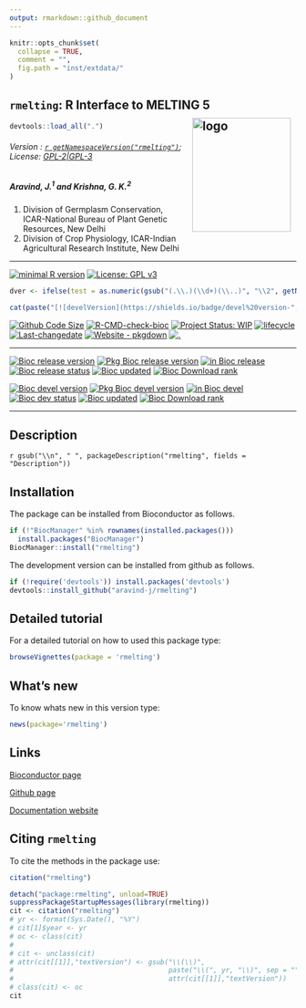 ```yaml
---
output: rmarkdown::github_document
---
```


```r
knitr::opts_chunk$set(
  collapse = TRUE,
  comment = "",
  fig.path = "inst/extdata/"
)
```

## `rmelting`: R Interface to MELTING 5 <img src="https://raw.githubusercontent.com/aravind-j/rmelting/master/inst/extdata/rmelting.png" align="right" alt="logo" width="173" height = "200" style = "padding: 10px; border: none; float: right;">

```r
devtools::load_all(".")

```

###### Version : [`r getNamespaceVersion("rmelting")`](https://aravind-j.github.io/rmelting/); License: [GPL-2|GPL-3](https://www.r-project.org/Licenses/)

##### *Aravind, J.^1^ and Krishna, G. K.^2^*

1. Division of Germplasm Conservation, ICAR-National Bureau of Plant Genetic Resources, New Delhi
2. Division of Crop Physiology, ICAR-Indian Agricultural Research Institute, New Delhi

***

[![minimal R version](https://img.shields.io/badge/R>%3D-3.6-6666ff.svg)](https://cran.r-project.org/)
[![License: GPL v3](https://img.shields.io/badge/License-GPL%20v3-blue.svg)](https://www.gnu.org/licenses/gpl-3.0)
```r
dver <- ifelse(test = as.numeric(gsub("(.\\.)(\\d+)(\\..)", "\\2", getNamespaceVersion("rmelting"))) %% 2 != 0, yes = getNamespaceVersion("rmelting"), no = gsub("Version:\\s*", "", readLines(paste0("https://raw.githubusercontent.com/", "aravind-j/rmelting", "/master/DESCRIPTION"))[grep("Version:", readLines(paste0("https://raw.githubusercontent.com/", "aravind-j/rmelting", "/master/DESCRIPTION")))]))

cat(paste("[![develVersion](https://shields.io/badge/devel%20version-", dver, "-orange?logo=github&style=flat)](https://github.com/aravind-j/rmelting)", sep = ""))
```
[![Github Code Size](https://img.shields.io/github/languages/code-size/aravind-j/rmelting.svg)](https://github.com/aravind-j/rmelting)
[![R-CMD-check-bioc](https://github.com/aravind-j/rmelting/actions/workflows/check-bioc.yml/badge.svg)](https://github.com/aravind-j/rmelting/actions/workflows/check-bioc.yml)
[![Project Status: WIP](https://www.repostatus.org/badges/latest/active.svg)](https://www.repostatus.org/#active)
[![lifecycle](https://img.shields.io/badge/lifecycle-stable-brightgreen.svg)](https://lifecycle.r-lib.org/articles/stages.html#stable)
[![Last-changedate](https://img.shields.io/badge/last%20change-`r gsub('-', '--', Sys.Date())`-yellowgreen.svg)](/commits/master)
[![Website - pkgdown](https://img.shields.io/website-up-down-green-red/https/aravind-j.github.io/rmelting.svg)](https://aravind-j.github.io/rmelting/)
[![.](https://pro-pulsar-193905.appspot.com/UA-116683292-1/welcome-page)](https://github.com/aravind-j/google-analytics-beacon)

***

[![Bioc release version](https://raw.githubusercontent.com/aravind-j/rmelting/master/badges/bcr_badge.svg)](https://bioconductor.org/install/)
[![Pkg Bioc release version](https://raw.githubusercontent.com/aravind-j/rmelting/master/badges/pkgr_badge.svg)](https://bioconductor.org/packages/release/bioc/html/rmelting.html)
[![in Bioc release](https://bioconductor.org/shields/years-in-bioc/rmelting.svg)](https://bioconductor.org/packages/release/bioc/html/rmelting.html#since)
[![Bioc release status](https://bioconductor.org/shields/build/release/bioc/rmelting.svg)](http://bioconductor.org/checkResults/release/bioc-LATEST/rmelting/)
[![Bioc updated](https://bioconductor.org/shields/lastcommit/release/bioc/rmelting.svg)](http://bioconductor.org/checkResults/release/bioc-LATEST/rmelting/)
[![Bioc Download rank](https://bioconductor.org/shields/downloads/release/rmelting.svg)](http://bioconductor.org/packages/stats/bioc/rmelting/)

[![Bioc devel version](https://raw.githubusercontent.com/aravind-j/rmelting/master/badges/bcd_badge.svg)](https://bioconductor.org/install/)
[![Pkg Bioc devel version](https://raw.githubusercontent.com/aravind-j/rmelting/master/badges/pkgd_badge.svg)](https://bioconductor.org/packages/devel/bioc/html/rmelting.html)
[![in Bioc devel](https://bioconductor.org/shields/years-in-bioc/rmelting.svg)](https://bioconductor.org/packages/devel/bioc/html/rmelting.html#since)
[![Bioc dev status](https://bioconductor.org/shields/build/devel/bioc/rmelting.svg)](http://bioconductor.org/checkResults/devel/bioc-LATEST/rmelting/)
[![Bioc updated](https://bioconductor.org/shields/lastcommit/devel/bioc/rmelting.svg)](http://bioconductor.org/checkResults/devel/bioc-LATEST/rmelting/)
[![Bioc Download rank](https://bioconductor.org/shields/downloads/devel/rmelting.svg)](http://bioconductor.org/packages/stats/bioc/rmelting/)

***

<!-- [![GitHub Download Count](https://github-basic-badges.herokuapp.com/downloads/aravind-j/rmelting/total.svg)] -->
<!-- [![Rdoc](http://www.rdocumentation.org/badges/version/rmelting)](http://www.rdocumentation.org/packages/rmelting) -->
<!-- [![Zenodo DOI](https://zenodo.org/badge/DOI/10.5281/zenodo.841963.svg)](https://doi.org/10.5281/zenodo.841963) -->
<!-- [![](https://bioconductor.org/images/shields/availability/unknown-build.svg)](https://bioconductor.org/packages/devel/bioc/html/rmelting.html#archives) -->
<!-- [[![CRAN_Status_Badge](https://www.r-pkg.org/badges/version-last-release/rmelting)](https://cran.r-project.org/package=rmelting) -->
<!-- [![rstudio mirror downloads](https://cranlogs.r-pkg.org/badges/grand-total/rmelting?color=green)](https://CRAN.R-project.org/package=rmelting) -->
<!-- [![packageversion](https://img.shields.io/badge/Package%20version-0.2.3.3-orange.svg)](https://github.com/aravind-j/rmelting) -->

## Description
`r gsub("\\n", " ", packageDescription("rmelting", fields = "Description"))`

## Installation
The package can be installed from Bioconductor as follows.

```r
if (!"BiocManager" %in% rownames(installed.packages())) 
  install.packages("BiocManager")
BiocManager::install("rmelting")
```

The development version can be installed from github as follows.

```r
if (!require('devtools')) install.packages('devtools')
devtools::install_github("aravind-j/rmelting")
```

## Detailed tutorial
For a detailed tutorial on how to used this package type:

```r
browseVignettes(package = 'rmelting')
```

## What's new
To know whats new in this version type:

```r
news(package='rmelting')
```

## Links

[Bioconductor page](https://doi.org/doi:10.18129/B9.bioc.rmelting)

[Github page](https://github.com/aravind-j/rmelting)

[Documentation website](https://aravind-j.github.io/rmelting/)

<!-- [Zenodo DOI](https://doi.org/10.5281/zenodo.1219630) -->

## Citing `rmelting`
To cite the methods in the package use:

```r
citation("rmelting")
```

```r
detach("package:rmelting", unload=TRUE)
suppressPackageStartupMessages(library(rmelting))
cit <- citation("rmelting")
# yr <- format(Sys.Date(), "%Y")
# cit[1]$year <- yr
# oc <- class(cit)
# 
# cit <- unclass(cit)
# attr(cit[[1]],"textVersion") <- gsub("\\(\\)",
#                                      paste("\\(", yr, "\\)", sep = ""),
#                                      attr(cit[[1]],"textVersion"))
# class(cit) <- oc
cit
```
